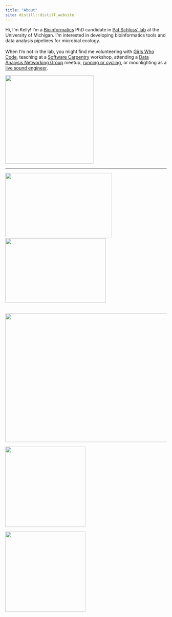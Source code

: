 ```yaml
---
title: "About"
site: distill::distill_website
---
```


Hi, I'm Kelly! I'm a
[Bioinformatics](https://medicine.umich.edu/dept/computational-medicine-bioinformatics)
PhD candidate in [Pat Schloss' lab](http://www.schlosslab.org/) at the
University of Michigan. I’m interested in developing bioinformatics tools and
data analysis pipelines for microbial ecology.
<br><br>
When I'm not in the lab, you might find me volunteering with 
[Girls Who Code](http://umich.edu/~girlswc/), 
teaching at a [Software Carpentry](https://umswc.github.io/) workshop, 
attending a [Data Analysis Networking Group](https://um-dang.github.io) meetup, 
[running or cycling](http://bit.ly/strava-kelly), 
or moonlighting as a [live sound engineer](https://sovacool.dev/latex-cv/sound.pdf).

<aside>
<img src="images/profile.jpeg" style="width:275px;height:275px">
</aside>

---

<a href="http://umich.edu/~girlswc/"><img src="images/logo_GWC-DCMB.png" height="200" width="333"></a> &nbsp; <a href="https://umswc.github.io/"><img src="images/logo_SWC.svg" height="200" width="314"></a> 
<br><br><br>
<a href="https://strava.com/athletes/kelly_sovacool"><img src="images/watermoo.jpg" height="400" width="600"></a>

<aside>
<a href="http://www.schlosslab.org/"><img src="images/logo_mothur.png" height="250" width="250"></a> 

<a href="https://um-dang.github.io"><img src="images/logo_DANG.png" height="250" width="250"></a>
</aside>
